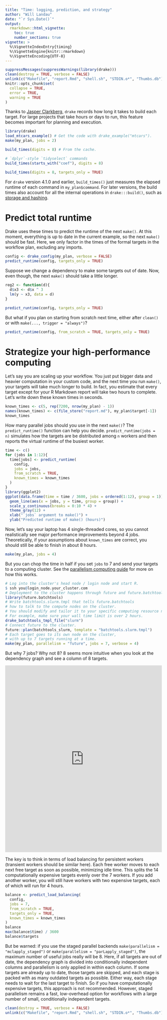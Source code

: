 ```yaml
---
title: "Time: logging, prediction, and strategy"
author: "Will Landau"
date: "`r Sys.Date()`"
output:
  rmarkdown::html_vignette:
    toc: true
    number_sections: true
vignette: >
  %\VignetteIndexEntry{timing}
  %\VignetteEngine{knitr::rmarkdown}
  %\VignetteEncoding{UTF-8}
---
```


```r
suppressMessages(suppressWarnings(library(drake)))
clean(destroy = TRUE, verbose = FALSE)
unlink(c("Makefile", "report.Rmd", "shell.sh", "STDIN.o*", "Thumbs.db"))
knitr::opts_chunk$set(
  collapse = TRUE,
  error = TRUE,
  warning = TRUE
)
```

Thanks to [Jasper Clarkberg](https://github.com/dapperjapper), `drake` records how long it takes to build each target. For large projects that take hours or days to run, this feature becomes important for planning and execution.

```r
library(drake)
load_mtcars_example() # Get the code with drake_example("mtcars").
make(my_plan, jobs = 2)

build_times(digits = 8) # From the cache.

# `dplyr`-style `tidyselect` commands
build_times(starts_with("coef"), digits = 8)

build_times(digits = 8, targets_only = TRUE)
```

For `drake` version 4.1.0 and earlier, `build_times()` just measures the elapsed runtime of each command in `my_plan$command`. For later versions, the build times also account for all the internal operations in `drake:::build()`, such as [storage and hashing](https://github.com/ropensci/drake/blob/master/vignettes/storage.Rmd).

# Predict total runtime

Drake uses these times to predict the runtime of the next `make()`. At this moment, everything is up to date in the current example, so the next `make()` should be fast. Here, we only factor in the times of the formal targets in the workflow plan, excluding any imports.

```r
config <- drake_config(my_plan, verbose = FALSE)
predict_runtime(config, targets_only = TRUE)
```

Suppose we change a dependency to make some targets out of date. Now, even though, the next `make()` should take a little longer.

```r
reg2 <- function(d){
  d$x3 <- d$x ^ 3
  lm(y ~ x3, data = d)
}

predict_runtime(config, targets_only = TRUE)
```

But what if you plan on starting from scratch next time, either after `clean()` or with `make(..., trigger = "always")`?

```r
predict_runtime(config, from_scratch = TRUE, targets_only = TRUE)
```

# Strategize your high-performance computing

Let's say you are scaling up your workflow. You just put bigger data and heavier computation in your custom code, and the next time you run `make()`, your targets will take much longer to build. In fact, you estimate that every target except for your R Markdown report will take two hours to complete. Let's write down these known times in seconds.

```r
known_times <- c(5, rep(7200, nrow(my_plan) - 1))
names(known_times) <- c(file_store("report.md"), my_plan$target[-1])
known_times
```

How many parallel jobs should you use in the next `make()`? The `predict_runtime()` function can help you decide. `predict_runtime(jobs = n)` simulates how the targets are be distributed among `n` workers and then reports the virtual runtime of the busiest worker.

```r
time <- c()
for (jobs in 1:12){
  time[jobs] <- predict_runtime(
    config,
    jobs = jobs,
    from_scratch = TRUE,
    known_times = known_times
  )
}
library(ggplot2)
ggplot(data.frame(time = time / 3600, jobs = ordered(1:12), group = 1)) +
  geom_line(aes(x = jobs, y = time, group = group)) +
  scale_y_continuous(breaks = 0:10 * 4) +
  theme_gray(12) +
  xlab("`jobs` argument to make()") +
  ylab("Predicted runtime of make() (hours)")
```

Now, let's say your laptop has 4 single-threaded cores, so you cannot realistically see major performance improvements beyond 4 jobs. Theoretically, if your assumptions about `known_times` are correct, you should still be able to finish in about 8 hours.

```r
make(my_plan, jobs = 4)
```

But you can chop the time in half if you set `jobs` to 7 and send your targets to a computing cluster. See the [parallelism computing guide](https://ropensci.github.io/drake/articles/parallelism.html) for more on how this works.

```r
# Log into the cluster's head node / login node and start R.
$ ssh you@login_node.your_cluster.com
# Deployment to the cluster happens through future and future.batchtools.
library(future.batchtools)
# Write batchtools.slurm.tmpl that tells future.batchtools
# how to talk to the compute nodes on the cluster.
# You should modify and tailor it to your specific computing resource needs.
# For example, make sure your wall time limit is over 2 hours.
drake_batchtools_tmpl_file("slurm")
# Connect future to the cluster.
future::plan(batchtools_slurm, template = "batchtools.slurm.tmpl")
# Each target goes to its own node on the cluster,
# with up to 7 targets running at a time.
make(my_plan, parallelism = "future", jobs = 7, verbose = 4)
```

But why 7 jobs? Why not 8? 8 seems more intuitive when you look at the dependency graph and see a column of 8 targets.

<iframe
src = "https://ropensci.github.io/drake/images/outdated.html"
width = "100%" height = "600px" allowtransparency="true"
style="border: none; box-shadow: none">
</iframe>

The key is to think in terms of load balancing for persistent workers (transient workers should be similar here). Each free worker moves to each next free target as soon as possible, minimizing idle time. This splits the 14 computationally expensive targets evenly over the 7 workers. If you add another worker, you will still have workers with two expensive targets, each of which will run for 4 hours.

```r
balance <- predict_load_balancing(
  config,
  jobs = 7,
  from_scratch = TRUE,
  targets_only = TRUE,
  known_times = known_times
)
balance
max(balance$time) / 3600
balance$targets
```

But be warned: if you use the staged parallel backends `make(parallelism = "mclapply_staged")` or `make(parallelism = "parLapply_staged")`, the maximum number of useful jobs really will be 8. Here, if all targets are out of date, the dependency graph is divided into conditionally independent columns and parallelism is only applied in within each column. If some targets are already up to date, those targets are skipped, and each stage is packed with as many outdated targets as possible. Either way, each stage needs to wait for the last target to finish. So if you have computationally expensive targets, this approach is not recommended. However, staged parallelism remains a fast, low-overhead option for workflows with a large number of small, conditionally independent targets.

```r
clean(destroy = TRUE, verbose = FALSE)
unlink(c("Makefile", "report.Rmd", "shell.sh", "STDIN.o*", "Thumbs.db"))
```

